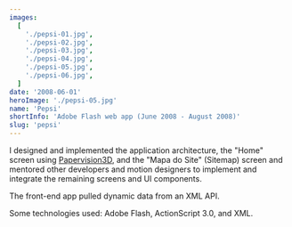 ```yaml
---
images:
  [
    './pepsi-01.jpg',
    './pepsi-02.jpg',
    './pepsi-03.jpg',
    './pepsi-04.jpg',
    './pepsi-05.jpg',
    './pepsi-06.jpg',
  ]
date: '2008-06-01'
heroImage: './pepsi-05.jpg'
name: 'Pepsi'
shortInfo: 'Adobe Flash web app (June 2008 - August 2008)'
slug: 'pepsi'
---
```



I designed and implemented the application architecture, the "Home" screen using [Papervision3D](https://en.wikipedia.org/wiki/Papervision3D), and the "Mapa do Site" (Sitemap) screen and mentored other developers and motion designers to implement and integrate the remaining screens and UI components.

The front-end app pulled dynamic data from an XML API.

Some technologies used: Adobe Flash, ActionScript 3.0, and XML.

<br />
<br />

<FlexBoxRowSpaceBetween>
  <LinkButtonLeftArrowIcon
    align-self="flex-start"
    text="Conspiração Filmes"
    to="/portfolio/conspiracao/"
  />
  <LinkButtonRightArrowIcon align-self="flex-end" text="Ultraeco" to="/portfolio/ultraeco/" />
</FlexBoxRowSpaceBetween>
